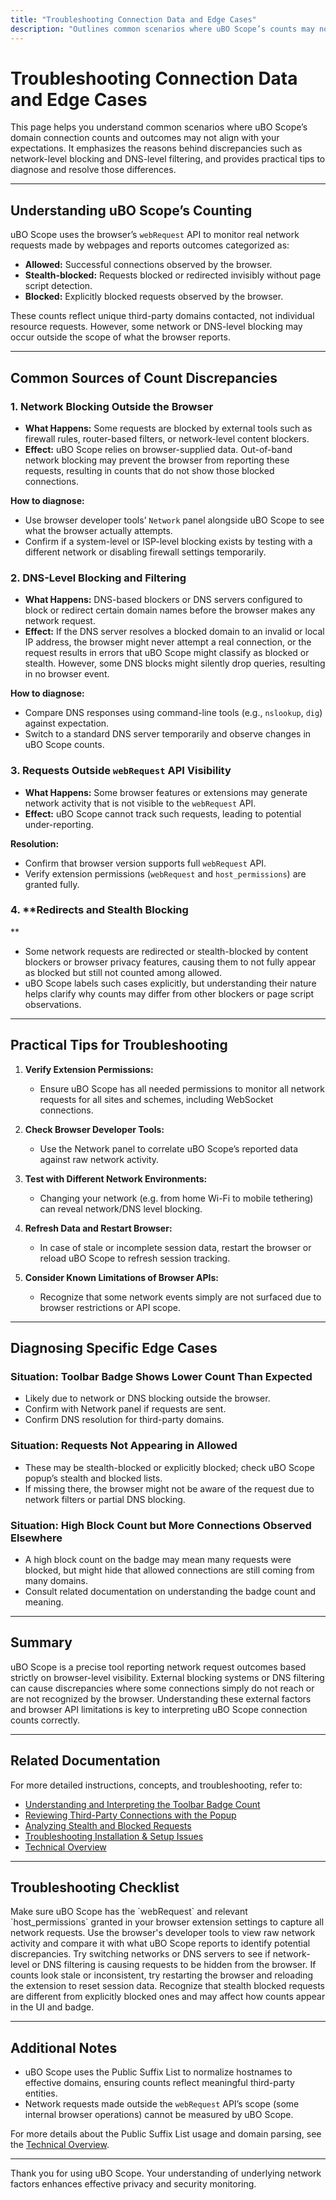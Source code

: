 ```yaml
---
title: "Troubleshooting Connection Data and Edge Cases"
description: "Outlines common scenarios where uBO Scope’s counts may not match user expectations—such as content blocked at network or DNS level—and tips to diagnose and resolve data discrepancies."
---
```


# Troubleshooting Connection Data and Edge Cases

This page helps you understand common scenarios where uBO Scope’s domain connection counts and outcomes may not align with your expectations. It emphasizes the reasons behind discrepancies such as network-level blocking and DNS-level filtering, and provides practical tips to diagnose and resolve those differences.

---

## Understanding uBO Scope’s Counting

uBO Scope uses the browser’s `webRequest` API to monitor real network requests made by webpages and reports outcomes categorized as:

- **Allowed:** Successful connections observed by the browser.
- **Stealth-blocked:** Requests blocked or redirected invisibly without page script detection.
- **Blocked:** Explicitly blocked requests observed by the browser.

These counts reflect unique third-party domains contacted, not individual resource requests. However, some network or DNS-level blocking may occur outside the scope of what the browser reports.

---

## Common Sources of Count Discrepancies

### 1. **Network Blocking Outside the Browser**

- **What Happens:** Some requests are blocked by external tools such as firewall rules, router-based filters, or network-level content blockers.
- **Effect:** uBO Scope relies on browser-supplied data. Out-of-band network blocking may prevent the browser from reporting these requests, resulting in counts that do not show those blocked connections.

**How to diagnose:**
- Use browser developer tools’ `Network` panel alongside uBO Scope to see what the browser actually attempts.
- Confirm if a system-level or ISP-level blocking exists by testing with a different network or disabling firewall settings temporarily.

### 2. **DNS-Level Blocking and Filtering**

- **What Happens:** DNS-based blockers or DNS servers configured to block or redirect certain domain names before the browser makes any network request.
- **Effect:** If the DNS server resolves a blocked domain to an invalid or local IP address, the browser might never attempt a real connection, or the request results in errors that uBO Scope might classify as blocked or stealth. However, some DNS blocks might silently drop queries, resulting in no browser event.

**How to diagnose:**
- Compare DNS responses using command-line tools (e.g., `nslookup`, `dig`) against expectation.
- Switch to a standard DNS server temporarily and observe changes in uBO Scope counts.

### 3. **Requests Outside `webRequest` API Visibility**

- **What Happens:** Some browser features or extensions may generate network activity that is not visible to the `webRequest` API.
- **Effect:** uBO Scope cannot track such requests, leading to potential under-reporting.

**Resolution:**
- Confirm that browser version supports full `webRequest` API.
- Verify extension permissions (`webRequest` and `host_permissions`) are granted fully.

### 4. **Redirects and Stealth Blocking
**
- Some network requests are redirected or stealth-blocked by content blockers or browser privacy features, causing them to not fully appear as blocked but still not counted among allowed.
- uBO Scope labels such cases explicitly, but understanding their nature helps clarify why counts may differ from other blockers or page script observations.

---

## Practical Tips for Troubleshooting

1. **Verify Extension Permissions:**
   - Ensure uBO Scope has all needed permissions to monitor all network requests for all sites and schemes, including WebSocket connections.

2. **Check Browser Developer Tools:**
   - Use the Network panel to correlate uBO Scope’s reported data against raw network activity.

3. **Test with Different Network Environments:**
   - Changing your network (e.g. from home Wi-Fi to mobile tethering) can reveal network/DNS level blocking.

4. **Refresh Data and Restart Browser:**
   - In case of stale or incomplete session data, restart the browser or reload uBO Scope to refresh session tracking.

5. **Consider Known Limitations of Browser APIs:**
   - Recognize that some network events simply are not surfaced due to browser restrictions or API scope.

---

## Diagnosing Specific Edge Cases

### Situation: Toolbar Badge Shows Lower Count Than Expected
- Likely due to network or DNS blocking outside the browser.
- Confirm with Network panel if requests are sent.
- Confirm DNS resolution for third-party domains.

### Situation: Requests Not Appearing in Allowed
- These may be stealth-blocked or explicitly blocked; check uBO Scope popup’s stealth and blocked lists.
- If missing there, the browser might not be aware of the request due to network filters or partial DNS blocking.

### Situation: High Block Count but More Connections Observed Elsewhere
- A high block count on the badge may mean many requests were blocked, but might hide that allowed connections are still coming from many domains.
- Consult related documentation on understanding the badge count and meaning.

---

## Summary

uBO Scope is a precise tool reporting network request outcomes based strictly on browser-level visibility. External blocking systems or DNS filtering can cause discrepancies where some connections simply do not reach or are not recognized by the browser. Understanding these external factors and browser API limitations is key to interpreting uBO Scope connection counts correctly.

---

## Related Documentation

For more detailed instructions, concepts, and troubleshooting, refer to:

- [Understanding and Interpreting the Toolbar Badge Count](/guides/getting-started-essentials/understanding-badge-count)
- [Reviewing Third-Party Connections with the Popup](/guides/getting-started-essentials/review-connections-popup)
- [Analyzing Stealth and Blocked Requests](/guides/advanced-analysis-best-practices/analyze-stealth-requests)
- [Troubleshooting Installation & Setup Issues](/getting-started/first-steps-and-validation/troubleshooting-setup)
- [Technical Overview](/overview/core-concepts/technical-architecture)

---

## Troubleshooting Checklist

<AccordionGroup title="Troubleshooting Checklist">
<Accordion title="Check Extension Permissions">
Make sure uBO Scope has the `webRequest` and relevant `host_permissions` granted in your browser extension settings to capture all network requests.
</Accordion>
<Accordion title="Compare with Developer Tools Network Panel">
Use the browser's developer tools to view raw network activity and compare it with what uBO Scope reports to identify potential discrepancies.
</Accordion>
<Accordion title="Test Network and DNS Filtering Effects">
Try switching networks or DNS servers to see if network-level or DNS filtering is causing requests to be hidden from the browser.
</Accordion>
<Accordion title="Reload or Restart">
If counts look stale or inconsistent, try restarting the browser and reloading the extension to reset session data.
</Accordion>
<Accordion title="Understand Stealth vs Blocked Requests">
Recognize that stealth blocked requests are different from explicitly blocked ones and may affect how counts appear in the UI and badge.
</Accordion>
</AccordionGroup>

---

## Additional Notes

- uBO Scope uses the Public Suffix List to normalize hostnames to effective domains, ensuring counts reflect meaningful third-party entities.
- Network requests made outside the `webRequest` API’s scope (some internal browser operations) cannot be measured by uBO Scope.

For more details about the Public Suffix List usage and domain parsing, see the [Technical Overview](/overview/core-concepts/technical-architecture).

---

Thank you for using uBO Scope. Your understanding of underlying network factors enhances effective privacy and security monitoring.


